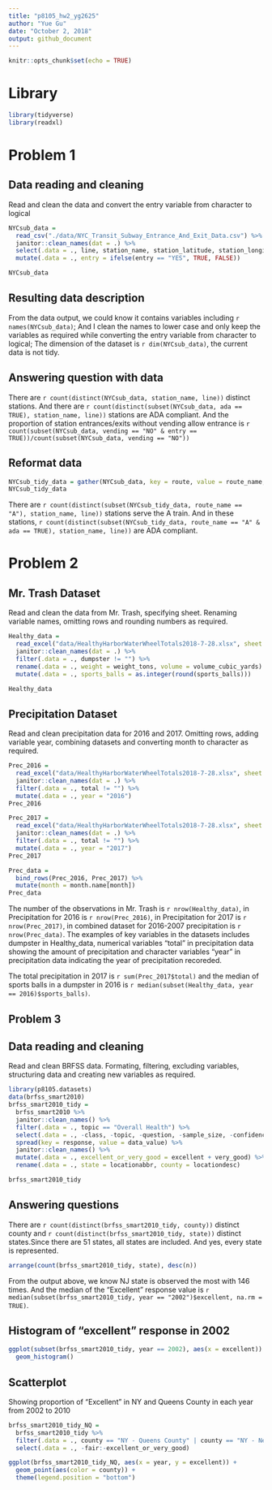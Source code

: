 ```yaml
---
title: "p8105_hw2_yg2625"
author: "Yue Gu"
date: "October 2, 2018"
output: github_document
---
```


```r
knitr::opts_chunk$set(echo = TRUE)
```

# Library
```r
library(tidyverse)
library(readxl)
```

# Problem 1
## Data reading and cleaning

Read and clean the data and convert the entry variable from character to logical
```r
NYCsub_data = 
  read_csv("./data/NYC_Transit_Subway_Entrance_And_Exit_Data.csv") %>% 
  janitor::clean_names(dat = .) %>% 
  select(.data = ., line, station_name, station_latitude, station_longitude, route1:route11, entry, vending, entrance_type, ada) %>% 
  mutate(.data = ., entry = ifelse(entry == "YES", TRUE, FALSE))

NYCsub_data 
```

## Resulting data description
From the data output, we could know it contains variables including `r names(NYCsub_data)`; And I clean the names to lower case and only keep the variables as required while converting the entry variable from character to logical; The dimension of the dataset is `r dim(NYCsub_data)`, the current data is not tidy.


## Answering question with data
There are `r count(distinct(NYCsub_data, station_name, line))` distinct stations. And there are `r count(distinct(subset(NYCsub_data, ada == TRUE), station_name, line))` stations are ADA compliant. And the proportion of station entrances/exits without vending allow entrance is `r count(subset(NYCsub_data, vending == "NO" & entry == TRUE))/count(subset(NYCsub_data, vending == "NO"))`


## Reformat data
```r
NYCsub_tidy_data = gather(NYCsub_data, key = route, value = route_name, route1:route11)
NYCsub_tidy_data
```

There are `r count(distinct(subset(NYCsub_tidy_data, route_name == "A"), station_name, line))` stations serve the A train. And in these stations, `r count(distinct(subset(NYCsub_tidy_data, route_name == "A" & ada == TRUE), station_name, line))` are ADA compliant.


# Problem 2
## Mr. Trash Dataset

Read and clean the data from Mr. Trash, specifying sheet. Renaming variable names, omitting rows and rounding numbers as required.
```r
Healthy_data = 
  read_excel("data/HealthyHarborWaterWheelTotals2018-7-28.xlsx", sheet = "Mr. Trash Wheel", range = cell_cols("A:N")) %>%
  janitor::clean_names(dat = .) %>% 
  filter(.data = ., dumpster != "") %>% 
  rename(.data = ., weight = weight_tons, volume = volume_cubic_yards) %>% 
  mutate(.data = ., sports_balls = as.integer(round(sports_balls)))

Healthy_data
```

## Precipitation Dataset

Read and clean precipitation data for 2016 and 2017. Omitting rows, adding variable year, combining datasets and converting month to character as required.
```r
Prec_2016 =
  read_excel("data/HealthyHarborWaterWheelTotals2018-7-28.xlsx", sheet = "2016 Precipitation", range = cell_rows(2:14)) %>% 
  janitor::clean_names(dat = .) %>% 
  filter(.data = ., total != "") %>% 
  mutate(.data = ., year = "2016")
Prec_2016

Prec_2017 =
  read_excel("data/HealthyHarborWaterWheelTotals2018-7-28.xlsx", sheet = "2017 Precipitation", range = cell_rows(2:14)) %>% 
  janitor::clean_names(dat = .) %>% 
  filter(.data = ., total != "") %>% 
  mutate(.data = ., year = "2017")
Prec_2017

Prec_data = 
  bind_rows(Prec_2016, Prec_2017) %>%
  mutate(month = month.name[month])
Prec_data

```

The number of the observations in Mr. Trash is `r nrow(Healthy_data)`, in Precipitation for 2016 is `r nrow(Prec_2016)`, in Precipitation for 2017 is `r nrow(Prec_2017)`, in combined dataset for 2016-2007 precipitation is `r nrow(Prec_data)`. The examples of key variables in the datasets includes dumpster in Healthy_data, numerical variables "total" in precipitation data showing the amount of precipitation and character variables "year" in precipitation data indicating the year of precipitation recoreded.

The total precipitation in 2017 is `r sum(Prec_2017$total)` and the median of sports balls in a dumpster in 2016 is `r median(subset(Healthy_data, year == 2016)$sports_balls)`.


## Problem 3
## Data reading and cleaning

Read and clean BRFSS data. Formating, filtering, excluding variables, structuring data and creating new variables as required.
```r
library(p8105.datasets)
data(brfss_smart2010)
brfss_smart2010_tidy = 
  brfss_smart2010 %>% 
  janitor::clean_names() %>% 
  filter(.data = ., topic == "Overall Health") %>% 
  select(.data = ., -class, -topic, -question, -sample_size, -confidence_limit_low: -geo_location) %>% 
  spread(key = response, value = data_value) %>% 
  janitor::clean_names() %>% 
  mutate(.data = ., excellent_or_very_good = excellent + very_good) %>% 
  rename(.data = ., state = locationabbr, county = locationdesc)

brfss_smart2010_tidy
```

## Answering questions
There are `r count(distinct(brfss_smart2010_tidy, county))` distinct county and `r count(distinct(brfss_smart2010_tidy, state))` distinct states.Since there are 51 states, all states are included. And yes, every state is represented.

```r
arrange(count(brfss_smart2010_tidy, state), desc(n))
```
From the output above, we know NJ state is observed the most with 146 times. And the median of the "Excellent" response value is `r median(subset(brfss_smart2010_tidy, year == "2002")$excellent, na.rm = TRUE)`.

## Histogram of "excellent" response in 2002
```r
ggplot(subset(brfss_smart2010_tidy, year == 2002), aes(x = excellent)) +
  geom_histogram()
```

## Scatterplot
Showing proportion of "Excellent" in NY and Queens County in each year from 2002 to 2010
```r
brfss_smart2010_tidy_NQ = 
  brfss_smart2010_tidy %>% 
  filter(.data = ., county == "NY - Queens County" | county == "NY - New York County") %>% 
  select(.data = ., -fair:-excellent_or_very_good)

ggplot(brfss_smart2010_tidy_NQ, aes(x = year, y = excellent)) +
  geom_point(aes(color = county)) +
  theme(legend.position = "bottom")
```

